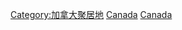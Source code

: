 {{Wikipedia category|hidden=yes|container=yes}}
{{Eponymous category}}

[[Category:加拿大聚居地|Category:加拿大聚居地]]
[[Category:以北美洲聚居地命名的分類|Canada]]
[[Category:以各國聚居地命名的分類|Canada]]
